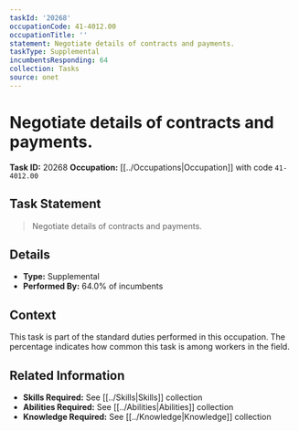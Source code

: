 ```yaml
---
taskId: '20268'
occupationCode: 41-4012.00
occupationTitle: ''
statement: Negotiate details of contracts and payments.
taskType: Supplemental
incumbentsResponding: 64
collection: Tasks
source: onet
---
```

# Negotiate details of contracts and payments.

**Task ID:** 20268
**Occupation:** [[../Occupations|Occupation]] with code `41-4012.00`

## Task Statement

> Negotiate details of contracts and payments.

## Details

- **Type:** Supplemental
- **Performed By:** 64.0% of incumbents

## Context

This task is part of the standard duties performed in this occupation. The percentage indicates how common this task is among workers in the field.

## Related Information

- **Skills Required:** See [[../Skills|Skills]] collection
- **Abilities Required:** See [[../Abilities|Abilities]] collection
- **Knowledge Required:** See [[../Knowledge|Knowledge]] collection
